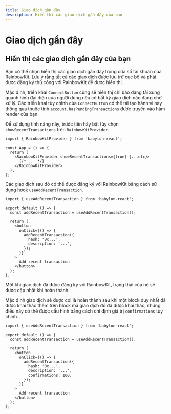 ```yaml
---
title: Giao dịch gần đây
description: Hiển thị các giao dịch gần đây của bạn
---
```


# Giao dịch gần đây

## Hiển thị các giao dịch gần đây của bạn

Bạn có thể chọn hiển thị các giao dịch gần đây trong cửa sổ tài khoản của RainbowKit. Lưu ý rằng tất cả các giao dịch được lưu trữ cục bộ và phải được đăng ký thủ công với RainbowKit để được hiển thị.

Mặc định, triển khai `ConnectButton` cũng sẽ hiển thị chỉ báo đang tải xung quanh hình đại diện của người dùng nếu có bất kỳ giao dịch nào đang chờ xử lý. Các triển khai tùy chỉnh của `ConnectButton` có thể tái tạo hành vi này thông qua thuộc tính `account.hasPendingTransactions` được truyền vào hàm render của bạn.

Để sử dụng tính năng này, trước tiên hãy bật tùy chọn `showRecentTransactions` trên `RainbowKitProvider`.

```tsx
import { RainbowKitProvider } from 'babylon-react';

const App = () => {
  return (
    <RainbowKitProvider showRecentTransactions={true} {...etc}>
      {/* ... */}
    </RainbowKitProvider>
  );
};
```

Các giao dịch sau đó có thể được đăng ký với RainbowKit bằng cách sử dụng hook `useAddRecentTransaction`.

```tsx
import { useAddRecentTransaction } from 'babylon-react';

export default () => {
  const addRecentTransaction = useAddRecentTransaction();

  return (
    <button
      onClick={() => {
        addRecentTransaction({
          hash: '0x...',
          description: '...',
        });
      }}
    >
      Add recent transaction
    </button>
  );
};
```

Một khi giao dịch đã được đăng ký với RainbowKit, trạng thái của nó sẽ được cập nhật khi hoàn thành.

Mặc định giao dịch sẽ được coi là hoàn thành sau khi một block duy nhất đã được khai thác thêm trên block mà giao dịch đó đã được khai thác, nhưng điều này có thể được cấu hình bằng cách chỉ định giá trị `confirmations` tùy chỉnh.

```tsx
import { useAddRecentTransaction } from 'babylon-react';

export default () => {
  const addRecentTransaction = useAddRecentTransaction();

  return (
    <button
      onClick={() => {
        addRecentTransaction({
          hash: '0x...',
          description: '...',
          confirmations: 100,
        });
      }}
    >
      Add recent transaction
    </button>
  );
};
```
